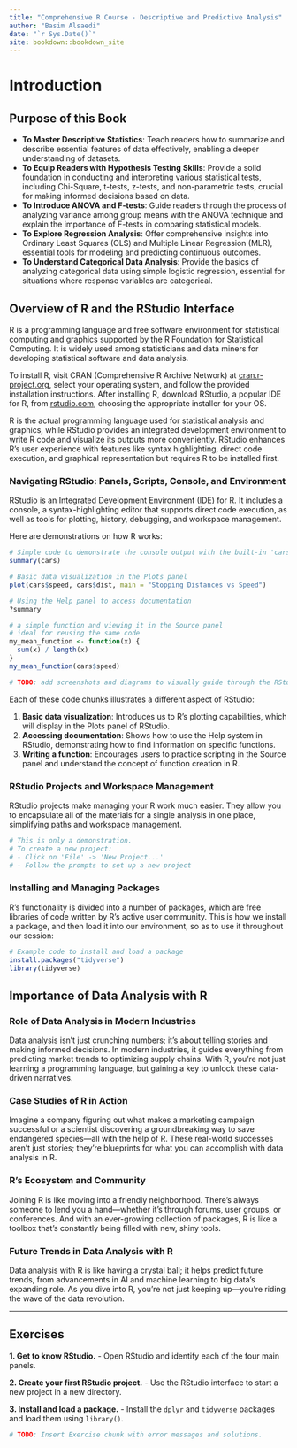 --- 
title: "Comprehensive R Course - Descriptive and Predictive Analysis"
author: "Basim Alsaedi"
date: "`r Sys.Date()`"
site: bookdown::bookdown_site
---

# Introduction

## Purpose of this Book

- **To Master Descriptive Statistics**: Teach readers how to summarize and describe essential features of data effectively, enabling a deeper understanding of datasets.
- **To Equip Readers with Hypothesis Testing Skills**: Provide a solid foundation in conducting and interpreting various statistical tests, including Chi-Square, t-tests, z-tests, and non-parametric tests, crucial for making informed decisions based on data.
- **To Introduce ANOVA and F-tests**: Guide readers through the process of analyzing variance among group means with the ANOVA technique and explain the importance of F-tests in comparing statistical models.
- **To Explore Regression Analysis**: Offer comprehensive insights into Ordinary Least Squares (OLS) and Multiple Linear Regression (MLR), essential tools for modeling and predicting continuous outcomes.
- **To Understand Categorical Data Analysis**: Provide the basics of analyzing categorical data using simple logistic regression, essential for situations where response variables are categorical.

## Overview of R and the RStudio Interface

R is a programming language and free software environment for statistical computing and graphics supported by the R Foundation for Statistical Computing. It is widely used among statisticians and data miners for developing statistical software and data analysis.

To install R, visit CRAN (Comprehensive R Archive Network) at [cran.r-project.org](https://cran.r-project.org/), select your operating system, and follow the provided installation instructions. After installing R, download RStudio, a popular IDE for R, from [rstudio.com](https://www.rstudio.com/products/rstudio/download/), choosing the appropriate installer for your OS.

R is the actual programming language used for statistical analysis and graphics, while RStudio provides an integrated development environment to write R code and visualize its outputs more conveniently. RStudio enhances R's user experience with features like syntax highlighting, direct code execution, and graphical representation but requires R to be installed first.

### Navigating RStudio: Panels, Scripts, Console, and Environment

RStudio is an Integrated Development Environment (IDE) for R. It includes a console, a syntax-highlighting editor that supports direct code execution, as well as tools for plotting, history, debugging, and workspace management.

Here are demonstrations on how R works:

```{r navigation-RStudio1, echo=TRUE, message=FALSE, warning=FALSE}
# Simple code to demonstrate the console output with the built-in 'cars' dataset
summary(cars)
```

```{r navigation-RStudio2, echo=TRUE, message=FALSE, warning=FALSE}
# Basic data visualization in the Plots panel
plot(cars$speed, cars$dist, main = "Stopping Distances vs Speed")
```

```{r navigation-RStudio3, echo=TRUE, message=FALSE, warning=FALSE, eval=TRUE}
# Using the Help panel to access documentation
?summary
```

```{r navigation-RStudio4, echo=TRUE, message=FALSE, warning=FALSE}

# a simple function and viewing it in the Source panel
# ideal for reusing the same code
my_mean_function <- function(x) {
  sum(x) / length(x)
}
my_mean_function(cars$speed)

# TODO: add screenshots and diagrams to visually guide through the RStudio interface.
```

Each of these code chunks illustrates a different aspect of RStudio:

1. **Basic data visualization**: Introduces us to R's plotting capabilities, which will display in the Plots panel of RStudio.
2. **Accessing documentation**: Shows how to use the Help system in RStudio, demonstrating how to find information on specific functions.
3. **Writing a function**: Encourages users to practice scripting in the Source panel and understand the concept of function creation in R.


### RStudio Projects and Workspace Management

RStudio projects make managing your R work much easier. They allow you to encapsulate all of the materials for a single analysis in one place, simplifying paths and workspace management.

```{r RStudio-projects, eval=FALSE}
# This is only a demonstration.
# To create a new project:
# - Click on 'File' -> 'New Project...'
# - Follow the prompts to set up a new project
```

### Installing and Managing Packages

R’s functionality is divided into a number of packages, which are free libraries of code written by R's active user community. This is how we install a package, and then load it into our environment, so as to use it throughout our session:

```{r install-packages, eval=FALSE}
# Example code to install and load a package
install.packages("tidyverse")
library(tidyverse)
```


## Importance of Data Analysis with R

### Role of Data Analysis in Modern Industries
Data analysis isn’t just crunching numbers; it’s about telling stories and making informed decisions. In modern industries, it guides everything from predicting market trends to optimizing supply chains. With R, you're not just learning a programming language, but gaining a key to unlock these data-driven narratives.

### Case Studies of R in Action
Imagine a company figuring out what makes a marketing campaign successful or a scientist discovering a groundbreaking way to save endangered species—all with the help of R. These real-world successes aren't just stories; they're blueprints for what you can accomplish with data analysis in R.

### R's Ecosystem and Community
Joining R is like moving into a friendly neighborhood. There’s always someone to lend you a hand—whether it's through forums, user groups, or conferences. And with an ever-growing collection of packages, R is like a toolbox that's constantly being filled with new, shiny tools.

### Future Trends in Data Analysis with R
Data analysis with R is like having a crystal ball; it helps predict future trends, from advancements in AI and machine learning to big data's expanding role. As you dive into R, you’re not just keeping up—you’re riding the wave of the data revolution.

--- 

## Exercises

**1. Get to know RStudio.**
- Open RStudio and identify each of the four main panels.

**2. Create your first RStudio project.**
- Use the RStudio interface to start a new project in a new directory.

**3. Install and load a package.**
- Install the `dplyr` and `tidyverse` packages and load them using `library()`. 

```r
# TODO: Insert Exercise chunk with error messages and solutions.
```
